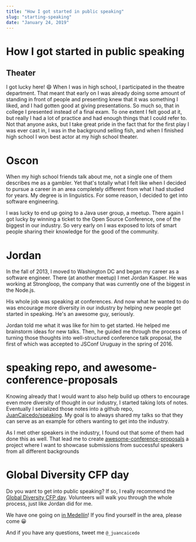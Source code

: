```yaml
---
title: "How I got started in public speaking"
slug: "starting-speaking"
date: "January 24, 2019"
---
```

# How I got started in public speaking
## Theater
I got lucky here! 😄 
When I was in high school, I participated in the theatre department. That meant 
that early on I was already doing some amount of standing in front of people and presenting
knew that it was something I liked, and I had gotten good at giving
presentations. So much so, that in college I presented instead of a final exam.
To one extent I felt good at it, but really I had a lot of practice and had
enough things that I could refer to. Not that anyone asks, but I take great
pride in the fact that for the first play I was ever cast in, I was in the
background selling fish, and when I finished high school I won best actor at my
high school theater.
# Oscon
When my high school friends talk about me, not a single one of them describes me
as a gambler. Yet that's totally what I felt like when I decided to pursue a
career in an area completely different from what I had studied for years. My
degree is in linguistics. For some reason, I decided to get into software
engineering.

I was lucky to end up going to a Java user group, a meetup. There again I got
lucky by winning a ticket to the Open Source Conference, one of the biggest in
our industry. So very early on I was exposed to lots of smart people sharing
their knowledge for the good of the community.
# Jordan
In the fall of 2013, I moved to Washington DC and began my career as a software
engineer. There (at another meetup) I met Jordan Kasper. He was working at
Strongloop, the company that was currently one of the biggest in the Node.js.

His whole job was speaking at conferences. And now what he wanted to do was
encourage more diversity in our industry by helping new people get started in
speaking. He's an awesome guy, seriously.

Jordan told me what it was like for him to get started. He helped me brainstorm
ideas for new talks. Then, he guided me through the process of turning those
thoughts into well-structured conference talk proposal, the first of which was
accepted to JSConf Uruguay in the spring of 2016.
# speaking repo, and awesome-conference-proposals
Knowing already that I would want to also help build up others to encourage even
more diversity of thought in our industry, I started taking lots of notes.
Eventually I serialized those notes into a github repo,
[JuanCaicedo/speaking](https://github.com/JuanCaicedo/awesome-conference-proposals).
My goal is to always shared my talks so that they can serve as an example for
others wanting to get into the industry.

As I met other speakers in the industry, I found out that some of them had done
this as well. That lead me to create
[awesome-conference-proposals](https://github.com/JuanCaicedo/awesome-conference-proposals)
a project where I want to showcase submissions from successful speakers from all
different backgrounds
# Global Diversity CFP day
Do you want to get into public speaking? If so, I really recommend the [Global
Diversity CFP day](https://www.globaldiversitycfpday.com/). Volunteers will
walk you through the whole process, just like Jordan did for me.

We have one going on [in
Medellín](https://www.globaldiversitycfpday.com/events/126)! If you find
yourself in the area, please come 😀

And if you have any questions, tweet me `@_juancaicedo`
